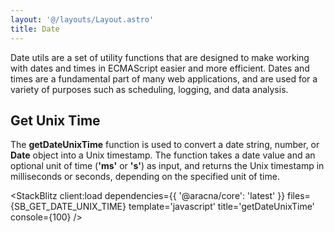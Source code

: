 ```yaml
---
layout: '@/layouts/Layout.astro'
title: Date
---
```



Date utils are a set of utility functions that are designed to make working with dates and times in ECMAScript easier and more efficient. Dates and times are a fundamental part of many web applications, and are used for a variety of purposes such as scheduling, logging, and data analysis.

## Get Unix Time

The **getDateUnixTime** function is used to convert a date string, number, or **Date** object into a Unix timestamp. The function takes a date value and an optional unit of time (**'ms'** or **'s'**) as input, and returns the Unix timestamp in milliseconds or seconds, depending on the specified unit of time.

<StackBlitz
  client:load
  dependencies={{ '@aracna/core': 'latest' }}
  files={SB_GET_DATE_UNIX_TIME}
  template='javascript'
  title='getDateUnixTime'
  console={100}
/>
